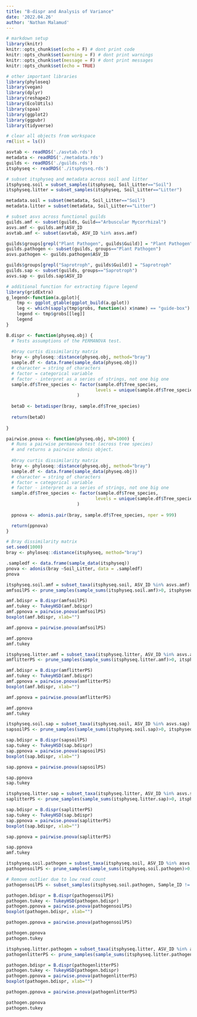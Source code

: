 ```yaml
---
title: "B-dispr and Analysis of Variance"
date: '2022.04.26'
author: 'Nathan Malamud'
---
```


```r

# markdown setup
library(knitr)
knitr::opts_chunk$set(echo = F) # dont print code
knitr::opts_chunk$set(warning = F) # dont print warnings
knitr::opts_chunk$set(message = F) # dont print messages
knitr::opts_chunk$set(echo = TRUE)

# other important libraries
library(phyloseq)
library(vegan)
library(dplyr)
library(reshape2)
library(EcolUtils)
library(spaa)
library(ggplot2)
library(ggpubr)
library(tidyverse)

# clear all objects from workspace
rm(list = ls())

asvtab <- readRDS('./asvtab.rds')
metadata <- readRDS('./metadata.rds')
guilds <- readRDS('./guilds.rds')
itsphyseq <- readRDS('./itsphyseq.rds')

# subset itsphyseq and metadata across soil and litter
itsphyseq.soil = subset_samples(itsphyseq, Soil_Litter=="Soil")
itsphyseq.litter = subset_samples(itsphyseq, Soil_Litter=="Litter")

metadata.soil = subset(metadata, Soil_Litter=="Soil")
metadata.litter = subset(metadata, Soil_Litter=="Litter")

# subset asvs across functional guilds
guilds.amf <- subset(guilds, Guild=="Arbuscular Mycorrhizal")
asvs.amf <- guilds.amf$ASV_ID
asvtab.amf <- subset(asvtab, ASV_ID %in% asvs.amf)

guilds$groups[grepl("Plant Pathogen", guilds$Guild)] = "Plant Pathogen"
guilds.pathogen <- subset(guilds, groups=="Plant Pathogen")
asvs.pathogen <- guilds.pathogen$ASV_ID

guilds$groups[grepl("Saprotroph", guilds$Guild)] = "Saprotroph"
guilds.sap <- subset(guilds, groups=="Saprotroph")
asvs.sap <- guilds.sap$ASV_ID

# additional function for extracting figure legend
library(gridExtra)
g_legend<-function(a.gplot){
    tmp <- ggplot_gtable(ggplot_build(a.gplot))
    leg <- which(sapply(tmp$grobs, function(x) x$name) == "guide-box")
    legend <- tmp$grobs[[leg]]
    legend
}
```

```r
B.dispr <- function(physeq.obj) {
  # Tests assumptions of the PERMANOVA test.
  
  #bray curtis dissimilarity matrix
  bray <- phyloseq::distance(physeq.obj, method="bray")
  sample.df <- data.frame(sample_data(physeq.obj))
  # character = string of characters
  # factor = categorical variable
  # factor - interpret as a series of strings, not one big one
  sample.df$Tree_species <- factor(sample.df$Tree_species,
                                  levels = unique(sample.df$Tree_species)
                           )
  
  betaD <- betadisper(bray, sample.df$Tree_species)
  
  return(betaD)
  
}

pairwise.pnova <- function(physeq.obj, NP=1000) {
  # Runs a pairwise permanova test (across tree species)
  # and returns a pairwise adonis object.
  
  #bray curtis dissimilarity matrix
  bray <- phyloseq::distance(physeq.obj, method="bray")
  sample.df <- data.frame(sample_data(physeq.obj))
  # character = string of characters
  # factor = categorical variable
  # factor - interpret as a series of strings, not one big one
  sample.df$Tree_species <- factor(sample.df$Tree_species,
                                  levels = unique(sample.df$Tree_species)
                           )
  
  ppnova <- adonis.pair(bray, sample.df$Tree_species, nper = 999)

  return(ppnova)
}
```

```r
# Bray dissimilarity matrix
set.seed(1000)
bray <- phyloseq::distance(itsphyseq, method="bray")

.sampledf <- data.frame(sample_data(itsphyseq))
pnova <- adonis(bray ~Soil_Litter, data = .sampledf)
pnova
```

```r
itsphyseq.soil.amf = subset_taxa(itsphyseq.soil, ASV_ID %in% asvs.amf)
amfsoilPS <- prune_samples(sample_sums(itsphyseq.soil.amf)>0, itsphyseq.soil.amf)

amf.bdispr = B.dispr(amfsoilPS)
amf.tukey <- TukeyHSD(amf.bdispr)
amf.ppnova = pairwise.pnova(amfsoilPS)
boxplot(amf.bdispr, xlab="")

amf.ppnova = pairwise.pnova(amfsoilPS)

amf.ppnova
amf.tukey
```

```r
itsphyseq.litter.amf = subset_taxa(itsphyseq.litter, ASV_ID %in% asvs.amf)
amflitterPS <- prune_samples(sample_sums(itsphyseq.litter.amf)>0, itsphyseq.litter.amf)

amf.bdispr = B.dispr(amflitterPS)
amf.tukey <- TukeyHSD(amf.bdispr)
amf.ppnova = pairwise.pnova(amflitterPS)
boxplot(amf.bdispr, xlab="")

amf.ppnova = pairwise.pnova(amflitterPS)

amf.ppnova
amf.tukey
```

```r
itsphyseq.soil.sap = subset_taxa(itsphyseq.soil, ASV_ID %in% asvs.sap)
sapsoilPS <- prune_samples(sample_sums(itsphyseq.soil.sap)>0, itsphyseq.soil.sap)

sap.bdispr = B.dispr(sapsoilPS)
sap.tukey <- TukeyHSD(sap.bdispr)
sap.ppnova = pairwise.pnova(sapsoilPS)
boxplot(sap.bdispr, xlab="")

sap.ppnova = pairwise.pnova(sapsoilPS)

sap.ppnova
sap.tukey

```

```r
itsphyseq.litter.sap = subset_taxa(itsphyseq.litter, ASV_ID %in% asvs.sap)
saplitterPS <- prune_samples(sample_sums(itsphyseq.litter.sap)>0, itsphyseq.litter.sap)

sap.bdispr = B.dispr(saplitterPS)
sap.tukey <- TukeyHSD(sap.bdispr)
sap.ppnova = pairwise.pnova(saplitterPS)
boxplot(sap.bdispr, xlab="")

sap.ppnova = pairwise.pnova(saplitterPS)

sap.ppnova
amf.tukey
```

```r
itsphyseq.soil.pathogen = subset_taxa(itsphyseq.soil, ASV_ID %in% asvs.pathogen)
pathogensoilPS <- prune_samples(sample_sums(itsphyseq.soil.pathogen)>0, itsphyseq.soil.pathogen)

# Remove outlier due to low read count
pathogensoilPS <- subset_samples(itsphyseq.soil.pathogen, Sample_ID != "HITR_182HS")

pathogen.bdispr = B.dispr(pathogensoilPS)
pathogen.tukey <- TukeyHSD(pathogen.bdispr)
pathogen.ppnova = pairwise.pnova(pathogensoilPS)
boxplot(pathogen.bdispr, xlab="")

pathogen.ppnova = pairwise.pnova(pathogensoilPS)

pathogen.ppnova
pathogen.tukey
```

```r
itsphyseq.litter.pathogen = subset_taxa(itsphyseq.litter, ASV_ID %in% asvs.pathogen)
pathogenlitterPS <- prune_samples(sample_sums(itsphyseq.litter.pathogen)>0, itsphyseq.litter.pathogen)

pathogen.bdispr = B.dispr(pathogenlitterPS)
pathogen.tukey <- TukeyHSD(pathogen.bdispr)
pathogen.ppnova = pairwise.pnova(pathogenlitterPS)
boxplot(pathogen.bdispr, xlab="")

pathogen.ppnova = pairwise.pnova(pathogenlitterPS)

pathogen.ppnova
pathogen.tukey
```
